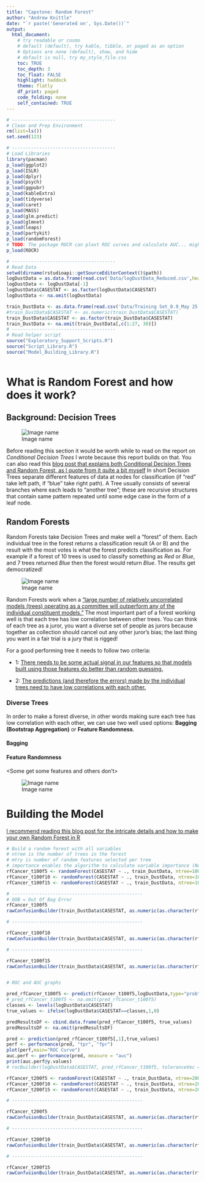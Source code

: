 ```yaml
---
title: "Capstone: Random Forest"
author: "Andrew Knittle"
date: "`r paste('Generated on', Sys.Date())`" 
output: 
  html_document: 
    # try readable or cosmo
    # default (default), try kable, tibble, or paged as an option
    # Options are none (default), show, and hide
    # default is null, try my_style_file.css
    toc: TRUE
    toc_depth: 3
    toc_float: FALSE
    highlight: haddock
    theme: flatly
    df_print: paged
    code_folding: none
    self_contained: TRUE
---
```


```r
# --------------------------------------
# Clean and Prep Environment
rm(list=ls())
set.seed(123)

# --------------------------------------
# Load Libraries
library(pacman)
p_load(ggplot2)
p_load(ISLR)
p_load(dplyr)
p_load(psych)
p_load(ggpubr)
p_load(kableExtra)
p_load(tidyverse)
p_load(caret)
p_load(MASS)
p_load(glm.predict)
p_load(glmnet)
p_load(leaps)
p_load(partykit)
p_load(randomForest)
# TODO: The package ROCR can ploxt ROC curves and calculate AUC... might want to revisit a few things
p_load(ROCR)

# --------------------------------------
# Read Data
setwd(dirname(rstudioapi::getSourceEditorContext()$path))
logDustData = as.data.frame(read.csv('Data/logDustData_Reduced.csv',header=T,sep=','))
logDustData <- logDustData[-1]
logDustData$CASESTAT <- as.factor(logDustData$CASESTAT)
logDustData <- na.omit(logDustData)

train_DustData <- as.data.frame(read.csv('Data/Training Set_0.9_May 25 2021.csv',header=T,sep=','))[-1]
#train_DustData$CASESTAT <- as.numeric(train_DustData$CASESTAT)
train_DustData$CASESTAT <- as.factor(train_DustData$CASESTAT)
train_DustData <- na.omit(train_DustData[,c(1:27, 30)])
# --------------------------------------
# Read helper script
source("Exploratory_Support_Scripts.R")
source("Script_Library.R")
source("Model_Building_Library.R")



```


# What is Random Forest and how does it work?

## Background: Decision Trees

![Image name](https://miro.medium.com/max/1000/1*LMoJmXCsQlciGTEyoSN39g.jpeg)

Before reading this section it would be worth while to read on the report on *Conditional Decision Trees* I wrote because this report builds on that. You can also read this [blog post that explains both Conditional Decision Trees and Random Forest, as I quote from it quite a bit myself](https://towardsdatascience.com/understanding-random-forest-58381e0602d2) In short Decision Trees separate different features of data at nodes for classification (if "red" take left path, if "blue" take right path). A Tree usually consists of several branches where each leads to "another tree"; these are recursive structures that contain same pattern repeated until some edge case in the form of a leaf node.

## Random Forests

Random Forests take Decision Trees and make well a "forest" of them. Each individual tree in the forest returns a classification result (A or B) and the result with the most votes is what the forest predicts classification as. For example if a forest of 10 trees is used to classify something as *Red* or *Blue*, and 7 trees returned *Blue* then the forest would return *Blue*. The results get democratized!   

![Image name](https://miro.medium.com/max/1000/1*VHDtVaDPNepRglIAv72BFg.jpeg)

Random Forests work when a ["large number of relatively uncorrelated models (trees) operating as a committee will outperform any of the individual constituent models."](https://towardsdatascience.com/understanding-random-forest-58381e0602d2) The most important part of a forest working well is that each tree has low correlation between other trees. You can think of each tree as a juror, you want a diverse set of people as jurors because together as collection should cancel out any other juror's bias; the last thing you want in a fair trial is a jury that is rigged!

For a good performing tree it needs to follow two criteria:

* 1: [There needs to be some actual signal in our features so that models built using those features do better than random guessing.](https://towardsdatascience.com/understanding-random-forest-58381e0602d2)

* 2: [The predictions (and therefore the errors) made by the individual trees need to have low correlations with each other.](https://towardsdatascience.com/understanding-random-forest-58381e0602d2)

### Diverse Trees

In order to make a forest diverse, in other words making sure each tree has low correlation with each other, we can use two well used options: **Bagging (Bootstrap Aggregation)** or **Feature Randomness**.


#### Bagging

<Each tree samples with replacement>

#### Feature Randomness

<Some get some features and others don't>

![Image name](https://miro.medium.com/max/1000/1*EemYMyOADnT0lJWSXmTDdg.jpeg)




# Building the Model

[I recommend reading this blog post for the intricate details and how to make your own Random Forest in R](https://www.blopig.com/blog/2017/04/a-very-basic-introduction-to-random-forests-using-r/)

```r

# Build a random forest with all variables
# ntree is the number of trees in the forest
# mtry is number of random features selected per tree
# importance enables the algorithm to calculate variable importance (Not set here)
rfCancer_t100f5 <- randomForest(CASESTAT ~ ., train_DustData, ntree=100, mtry=5)
rfCancer_t100f10 <- randomForest(CASESTAT ~ ., train_DustData, ntree=100, mtry=10)
rfCancer_t100f15 <- randomForest(CASESTAT ~ ., train_DustData, ntree=100, mtry=15)

# ------------------------------------------------
# OOB = Out Of Bag Error
rfCancer_t100f5
rawConfusionBuilder(train_DustData$CASESTAT, as.numeric(as.character(rfCancer_t100f5$predicted)))

# ------------------------------------------------

rfCancer_t100f10
rawConfusionBuilder(train_DustData$CASESTAT, as.numeric(as.character(rfCancer_t100f10$predicted)))

# ------------------------------------------------

rfCancer_t100f15
rawConfusionBuilder(train_DustData$CASESTAT, as.numeric(as.character(rfCancer_t100f15$predicted)))


# ROC and AUC graphs

pred_rfCancer_t100f5 <- predict(rfCancer_t100f5,logDustData,type="prob")
# pred_rfCancer_t100f5 <- na.omit(pred_rfCancer_t100f5)
classes <- levels(logDustData$CASESTAT)
true_values <- ifelse(logDustData$CASESTAT==classes,1,0)

predResultsDF <- cbind.data.frame(pred_rfCancer_t100f5, true_values)
predResultsDF <- na.omit(predResultsDF)

pred <- prediction(pred_rfCancer_t100f5[,1],true_values)
perf <- performance(pred, "tpr", "fpr")
plot(perf,main="ROC Curve") 
auc.perf <- performance(pred, measure = "auc")
print(auc.perf@y.values)
# rocBuilder(logDustData$CASESTAT, pred_rfCancer_t100f5, toleranceVec = seq(0,1,0.001))

```


```r

rfCancer_t200f5 <- randomForest(CASESTAT ~ ., train_DustData, ntree=200, mtry=5)
rfCancer_t200f10 <- randomForest(CASESTAT ~ ., train_DustData, ntree=200, mtry=10)
rfCancer_t200f15 <- randomForest(CASESTAT ~ ., train_DustData, ntree=200, mtry=15)

# ------------------------------------------------

rfCancer_t200f5
rawConfusionBuilder(train_DustData$CASESTAT, as.numeric(as.character(rfCancer_t200f5$predicted)))

# ------------------------------------------------

rfCancer_t200f10
rawConfusionBuilder(train_DustData$CASESTAT, as.numeric(as.character(rfCancer_t200f10$predicted)))

# ------------------------------------------------

rfCancer_t200f15
rawConfusionBuilder(train_DustData$CASESTAT, as.numeric(as.character(rfCancer_t200f15$predicted)))

```







